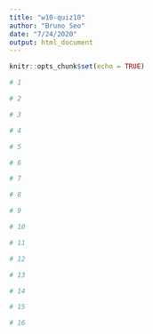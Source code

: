 ```yaml
---
title: "w10-quiz10"
author: "Bruno Seo"
date: "7/24/2020"
output: html_document
---
```


```r
knitr::opts_chunk$set(echo = TRUE)
```


```r
# 1
```


```r
# 2
```


```r
# 3
```

```r
# 4
```

```r
# 5
```

```r
# 6
```

```r
# 7
```

```r
# 8
```

```r
# 9
```

```r
# 10
```

```r
# 11
```

```r
# 12
```

```r
# 13
```

```r
# 14
```


```r
# 15
```


```r
# 16
```

